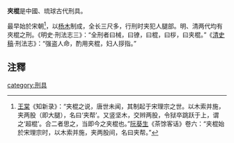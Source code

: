 {{expand|time=2013-07-20T12:20:44+00:00}}
'''夾棍'''是中國、琉球古代刑具。

最早始於宋朝<ref>[[王棠|王棠]]《知新录》：“夹棍之说，唐世未闻，其制起于宋理宗之世。以木索并施，夹两股（即大腿），名曰‘夹帮’。又竖坚木，交辫两股，令狱卒跳跃于上，谓之‘超棍’。合二者思之，当即今之夹棍也。”[[阮葵生|阮葵生]]《茶馀客话》卷六：“夹棍始於宋理宗时，以木索并施，夹两股间，名曰夹帮。”</ref>，以[[杨木|杨木]]制成，全长三尺多，行刑时夹犯人腿部。明、清两代均有夾棍之刑。《明史·刑法志三》：“全刑者曰械，曰镣，曰棍，曰桚，曰夹棍。”《[[清史稿|清史稿]]·刑法志》：“强盗人命，酌用夹棍，妇人拶指。”

==注釋==
{{reflist}}

[[category:刑具|category:刑具]]